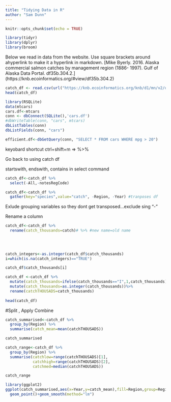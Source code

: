 ```yaml
---
title: "Tidying Data in R"
author: "Sam Dunn"
---
```



```r
knitr::opts_chunk$set(echo = TRUE)

```


```r
library(tidyr)
library(dplyr)
library(broom)
```

Below we read in data from the website. Use square brackets around ahyperlink to make it a hyperlink in markdown. [Mike Byerly. 2016. Alaska commercial salmon catches by management region (1886- 1997). Gulf of Alaska Data Portal. df35b.304.2.] (https://knb.ecoinformatics.org/#view/df35b.304.2)
```r
catch_df <- read.csv(url("https://knb.ecoinformatics.org/knb/d1/mn/v2/object/df35b.302.1",method = "libcurl"),stringsAsFactors = FALSE) #read in data from site
head(catch_df)

```

```r
library(RSQLite)
data(mtcars)
cars.df<-mtcars
conn <- dbConnect(SQLite(),'cars.df')
#dbWriteTable(conn, "cars", mtcars)
dbListTables(conn)
dbListFields(conn, "cars")
```
```r
efficient.df<-dbGetQuery(conn, "SELECT * FROM cars WHERE mpg > 20")

```


keyobard shortcut  ctrl+shift+m => %>% 

Go back to using catch df

startswith, endswith, contains  in select command
```r
catch_df<-catch_df %>% 
  select(-All,-notesRegCode)

```


```r
catch_df<-catch_df %>% 
  gather(key="species",value="catch", -Region, -Year) #tranposes df
```
Exlude grouping variables so they dont get transposed...exclude sing "-"


Rename a column
```r
catch_df<-catch_df %>% 
  rename(catch_thousands=catch)# %>% #new name=old name
  
  
  
```

```r
catch_integers<-as.integer(catch_df$catch_thousands)
i=which(is.na(catch_integers)=="TRUE")

catch_df$catch_thousands[i]
```


```r
catch_df <-catch_df %>% 
  mutate(catch_thousands=ifelse(catch_thousands=="I",1,catch_thousands)) %>% #conditional test to rename bad value
  mutate(catch_thousands=as.integer(catch_thousands))%>% 
  rename(catchTHOUSADS=catch_thousands)
  
head(catch_df)  
```

#Split , Apply Combine
```r
catch_summarised<-catch_df %>% 
  group_by(Region) %>% 
  summarise(catch_mean=mean(catchTHOUSADS))

catch_summarised
```

```r
catch_range<-catch_df %>% 
  group_by(Region) %>% 
  summarise(catchlow=range(catchTHOUSADS)[1],
            catchhigh=range(catchTHOUSADS)[2],
            catchmed=median(catchTHOUSADS))

catch_range
```



```r
library(ggplot2)
ggplot(catch_summarised,aes(x=Year,y=catch_mean),fill=Region,group=Region, color=Region)+
  geom_point()+geom_smooth(method="lm")
```



